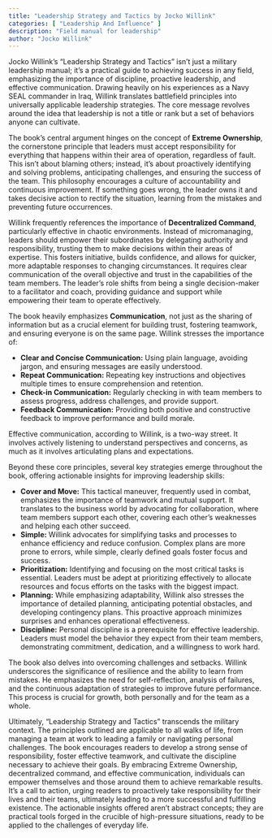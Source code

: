 ```yaml
---
title: "Leadership Strategy and Tactics by Jocko Willink"
categories: [ "Leadership And Influence" ]
description: "Field manual for leadership"
author: "Jocko Willink"
---
```

Jocko Willink's "Leadership Strategy and Tactics" isn't just a military leadership manual; it's a practical guide to achieving success in any field, emphasizing the importance of discipline, proactive leadership, and effective communication. Drawing heavily on his experiences as a Navy SEAL commander in Iraq, Willink translates battlefield principles into universally applicable leadership strategies. The core message revolves around the idea that leadership is not a title or rank but a set of behaviors anyone can cultivate.

The book's central argument hinges on the concept of **Extreme Ownership**, the cornerstone principle that leaders must accept responsibility for everything that happens within their area of operation, regardless of fault.  This isn't about blaming others; instead, it’s about proactively identifying and solving problems, anticipating challenges, and ensuring the success of the team.  This philosophy encourages a culture of accountability and continuous improvement.  If something goes wrong, the leader owns it and takes decisive action to rectify the situation, learning from the mistakes and preventing future occurrences.

Willink frequently references the importance of **Decentralized Command**, particularly effective in chaotic environments.  Instead of micromanaging, leaders should empower their subordinates by delegating authority and responsibility, trusting them to make decisions within their areas of expertise. This fosters initiative, builds confidence, and allows for quicker, more adaptable responses to changing circumstances. It requires clear communication of the overall objective and trust in the capabilities of the team members. The leader’s role shifts from being a single decision-maker to a facilitator and coach, providing guidance and support while empowering their team to operate effectively.

The book heavily emphasizes **Communication**, not just as the sharing of information but as a crucial element for building trust, fostering teamwork, and ensuring everyone is on the same page.  Willink stresses the importance of:

* **Clear and Concise Communication:** Using plain language, avoiding jargon, and ensuring messages are easily understood.
* **Repeat Communication:**  Repeating key instructions and objectives multiple times to ensure comprehension and retention.
* **Check-in Communication:** Regularly checking in with team members to assess progress, address challenges, and provide support.
* **Feedback Communication:** Providing both positive and constructive feedback to improve performance and build morale.

Effective communication, according to Willink, is a two-way street. It involves actively listening to understand perspectives and concerns, as much as it involves articulating plans and expectations.

Beyond these core principles, several key strategies emerge throughout the book,  offering actionable insights for improving leadership skills:

* **Cover and Move:** This tactical maneuver, frequently used in combat, emphasizes the importance of teamwork and mutual support.  It translates to the business world by advocating for collaboration, where team members support each other, covering each other's weaknesses and helping each other succeed.
* **Simple:**  Willink advocates for simplifying tasks and processes to enhance efficiency and reduce confusion.  Complex plans are more prone to errors, while simple, clearly defined goals foster focus and success.
* **Prioritization:**  Identifying and focusing on the most critical tasks is essential.  Leaders must be adept at prioritizing effectively to allocate resources and focus efforts on the tasks with the biggest impact.
* **Planning:** While emphasizing adaptability, Willink also stresses the importance of detailed planning, anticipating potential obstacles, and developing contingency plans.  This proactive approach minimizes surprises and enhances operational effectiveness.
* **Discipline:**  Personal discipline is a prerequisite for effective leadership.  Leaders must model the behavior they expect from their team members, demonstrating commitment, dedication, and a willingness to work hard.

The book also delves into overcoming challenges and setbacks.  Willink underscores the significance of resilience and the ability to learn from mistakes.  He emphasizes the need for self-reflection, analysis of failures, and the continuous adaptation of strategies to improve future performance.  This process is crucial for growth, both personally and for the team as a whole.

Ultimately, "Leadership Strategy and Tactics" transcends the military context.  The principles outlined are applicable to all walks of life, from managing a team at work to leading a family or navigating personal challenges. The book encourages readers to develop a strong sense of responsibility, foster effective teamwork, and cultivate the discipline necessary to achieve their goals.  By embracing Extreme Ownership, decentralized command, and effective communication, individuals can empower themselves and those around them to achieve remarkable results.  It's a call to action, urging readers to proactively take responsibility for their lives and their teams, ultimately leading to a more successful and fulfilling existence.  The actionable insights offered aren't abstract concepts; they are practical tools forged in the crucible of high-pressure situations, ready to be applied to the challenges of everyday life.

